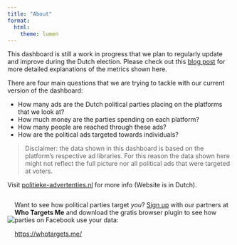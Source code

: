 ```yaml
---
title: "About"
format:
  html:
    theme: lumen
---
```


This dashboard is still a work in progress that we plan to regularly update and improve during the Dutch election. Please check out this [blog post](https://politieke-advertenties.nl/waar-komen-onze-data-vandaan/) for more detailed explanations of the metrics shown here.

There are four main questions that we are trying to tackle with our current version of the dashboard:

+ How many ads are the Dutch political parties placing on the platforms that we look at?
+ How much money are the parties spending on each platform?
+ How many people are reached through these ads?
+ How are the political ads targeted towards individuals?

> Disclaimer: the data shown in this dashboard is based on the platform's respective ad libraries. For this reason the data shown here might not reflect the full picture nor all political ads that were targeted at voters.

Visit [politieke-advertenties.nl](https://politieke-advertenties.nl/) for more info (Website is in Dutch).



:::: {style="display: flex; justify-content: center; align-items: center;" }

::: {}
![](https://pbs.twimg.com/profile_images/1269917312821444610/Q-bBVTQq_400x400.jpg)
:::

::: {}
Want to see how political parties target *you*? [Sign up](https://whotargets.me/) with our partners at **Who Targets Me** and download the gratis browser plugin to see how parties on Facebook use your data:

[https://whotargets.me/](https://whotargets.me/)
:::

::::



